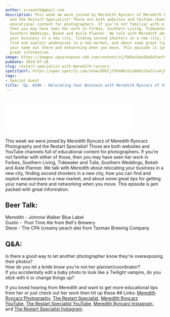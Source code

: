 ```yaml
---
author: srvanelk@gmail.com
description: This week we were joined by Meredith Ryncarz of Meredith Ryncarz Photography
  and the Restart Specialist! Those are both websites and YouTube channels full of
  educational content for photographers. If you’re not familiar with either of those,
  then you may have seen her work in Forbes, Southern Living, Tidewater and Tulle,
  Southern Weddings, Bokeh and Aisle Planner. We talk with Meredith about relocating
  your business in a new city, finding second shooters in a new city, how you can
  find and exploit weaknesses in a new market, and about some great tips for getting
  your name out there and networking when you move. This episode is jam packed with
  great information.
image: https://images.squarespace-cdn.com/content/v1/5b9ac0aa50a54faef024c950/1564341052153-1OZUSU2A6534UBRLKPUX/Meredith+Ryncarz-1.jpeg?format=original
pubDate: 2019-07-28
slug: restart-specialist-with-meredith-ryncarz
spotifyUrl: https://open.spotify.com/show/09hCjT9XXAKzGin8bkLG3a?si=kjRZvQ1JTb6Ov3HVzSSlWA
tags:
- Special Guest
title: 'Ep. #106 - Relocating Your Business with Meredith Ryncarz of the Restart Specialist'
---
```


<figure>
  <img src="https://images.squarespace-cdn.com/content/v1/5b9ac0aa50a54faef024c950/1564341052153-1OZUSU2A6534UBRLKPUX/Meredith+Ryncarz-1.jpeg?format=original" alt="" />
</figure>
<iframe class="embedly-embed" src="//cdn.embedly.com/widgets/media.html?src=https%3A%2F%2Fanchor.fm%2Fweddingphotohangover%2Fembed%2Fepisodes%2FEp--106---Relocating-Your-Business-with-Meredith-Ryncarz-of-the-Restart-Specialist-e4otfu&url=https%3A%2F%2Fanchor.fm%2Fweddingphotohangover%2Fepisodes%2FEp--106---Relocating-Your-Business-with-Meredith-Ryncarz-of-the-Restart-Specialist-e4otfu&image=https%3A%2F%2Fd3t3ozftmdmh3i.cloudfront.net%2Fproduction%2Fpodcast_uploaded_episode400%2F805714%2F805714-1564340048221-7bc4a156514eb.jpg&key=61d05c9d54e8455ea7a9677c366be814&type=text%2Fhtml&schema=anchor&wmode=opaque" width="400" height="102" scrolling="no" frameborder="0" allow="autoplay; fullscreen" allowfullscreen="true"></iframe>

This week we were joined by Meredith Ryncarz of Meredith Ryncarz Photography and the Restart Specialist! Those are both websites and YouTube channels full of educational content for photographers. If you’re not familiar with either of those, then you may have seen her work in Forbes, Southern Living, Tidewater and Tulle, Southern Weddings, Bokeh and Aisle Planner. We talk with Meredith about relocating your business in a new city, finding second shooters in a new city, how you can find and exploit weaknesses in a new market, and about some great tips for getting your name out there and networking when you move. This episode is jam packed with great information.

## Beer Talk:  
Meredith - Johnnie Walker Blue Label  
Dustin -  Pool Time Ale from Bell's Brewery  
Steve - The CPA (creamy peach ale) from Taxman Brewing Company

## Q&A:  
Is there a good way to let another photographer know they're overexposing their photos?  
How do you let a bride know you're not her planner/coordinator?  
If you accidentally edit a baby photo to look like a Twilight vampire, do you stick with it or change things up?

If you loved hearing from Meredith and want to get more educational tips from her or just check out her work then hit up these ## Links: [Meredith Ryncarz Photography](https://meredithryncarz.com/), [The Restart Specialist](https://therestartspecialist.com/), [Meredith Ryncarz YouTube](https://www.youtube.com/channel/UChp4ZEHZrcQQnl2NOYY0VCg), [The Restart Specialist YouTube](https://www.youtube.com/channel/UCpgslO7ov0gw-jI_oHOUIXA), [Meredith Ryncarz Instagram](https://www.instagram.com/meredithryncarz/), and [The Restart Specialist Instagram](https://www.instagram.com/the_restart_specialist/).